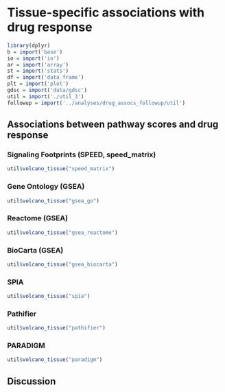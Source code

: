 # Tissue-specific associations with drug response

```r
library(dplyr)
b = import('base')
io = import('io')
ar = import('array')
st = import('stats')
df = import('data_frame')
plt = import('plot')
gdsc = import('data/gdsc')
util = import('./util_3')
followup = import('../analyses/drug_assocs_followup/util')
```

## Associations between pathway scores and drug response

### Signaling Footprints (SPEED, speed_matrix)

```r
util$volcano_tissue("speed_matrix")
```

### Gene Ontology (GSEA)

```r
util$volcano_tissue("gsea_go")
```

### Reactome (GSEA)

```r
util$volcano_tissue("gsea_reactome")
```

### BioCarta (GSEA)

```r
util$volcano_tissue("gsea_biocarta")
```

### SPIA

```r
util$volcano_tissue("spia")
```

### Pathifier

```r
util$volcano_tissue("pathifier")
```

### PARADIGM

```r
util$volcano_tissue("paradigm")
```

## Discussion
